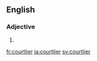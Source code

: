 ==English==

===Adjective===
{{head|en|adjective comparative form}}

# {{en-comparative of|courtly}}

[[fr:courtlier]]
[[ja:courtlier]]
[[sv:courtlier]]